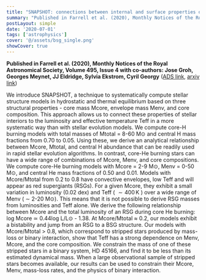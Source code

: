 ```yaml
---
title: "SNAPSHOT: connections between internal and surface properties of massive stars"
summary: "Published in Farrell et al. (2020), Monthly Notices of the Royal Astronomical Society Volume 495, Issue 4 "
postLayout: simple
date: '2020-07-01'
tags: ['astrophysics']
cover: '@/assets/bsg_single.png'
showCover: true
---
```


**Published in Farrell et al. (2020), Monthly Notices of the Royal Astronomical Society, Volume 495, Issue 4 with co-authors: Jose Groh, Georges Meynet, JJ Eldridge, Sylvia Ekstrom, Cyril Georgy** 
([ADS link](https://ui.adsabs.harvard.edu/abs/2020MNRAS.495.4659F/abstract), [arxiv link](https://arxiv.org/pdf/2005.06454)) 

We introduce SNAPSHOT, a technique to systematically compute stellar structure models in hydrostatic and thermal equilibrium based on three structural properties - core mass Mcore, envelope mass Menv, and core composition. This approach allows us to connect these properties of stellar interiors to the luminosity and effective temperature Teff in a more systematic way than with stellar evolution models. We compute core-H burning models with total masses of Mtotal = 8-60 M⊙ and central H mass fractions from 0.70 to 0.05. Using these, we derive an analytical relationship between Mcore, Mtotal, and central H abundance that can be readily used in rapid stellar evolution algorithms. In contrast, core-He burning stars can have a wide range of combinations of Mcore, Menv, and core compositions. We compute core-He burning models with Mcore = 2-9 M⊙, Menv = 0-50 M⊙, and central He mass fractions of 0.50 and 0.01. Models with Mcore/Mtotal from 0.2 to 0.8 have convective envelopes, low Teff and will appear as red supergiants (RSGs). For a given Mcore, they exhibit a small variation in luminosity (0.02 dex) and Teff ( $\sim 400\, \mathrm{K}$ ) over a wide range of Menv ( $\sim$ 2-20 M⊙). This means that it is not possible to derive RSG masses from luminosities and Teff alone. We derive the following relationship between Mcore and the total luminosity of an RSG during core He burning: log Mcore ≃ 0.44log L/L⊙ - 1.38. At Mcore/Mtotal ≈ 0.2, our models exhibit a bistability and jump from an RSG to a BSG structure. Our models with Mcore/Mtotal > 0.8, which correspond to stripped stars produced by mass-loss or binary interaction, show that Teff has a strong dependence on Menv, Mcore, and the core composition. We constrain the mass of one of these stripped stars in a binary system, HD 45166, and find it to be less than its estimated dynamical mass. When a large observational sample of stripped stars becomes available, our results can be used to constrain their Mcore, Menv, mass-loss rates, and the physics of binary interaction.